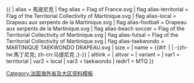 {{ {{{1<noinclude>|country showdata</noinclude>}}}
| alias = 馬提尼克
| flag alias = Flag of France.svg
| flag alias-territorial = Flag of the Territorial Collectivity of Martinique.svg
| flag alias-local = Drapeau aux serpents de la Martinique.svg
| flag alias-football = Drapeau aux serpents de la Martinique.svg
| flag alias-beach soccer = Flag of the Territorial Collectivity of Martinique.svg
| flag alias-futsal = Flag of the Territorial Collectivity of Martinique.svg
| flag alias-taekwondo = MARTINIQUE TAEKWONDO DRAPEAU.svg
| size = {{{size|}}}
| name = {{#if: {{{name|}}} | {{{name|}}} |  -{zh-tw:馬丁尼克; zh-cn:马提尼克 ;}-}}
| altlink = {{{altlink|}}}
| altvar = {{{altvar|}}}
| variant = {{{variant|}}}
<noinclude>
| var1 = territorial
| var2 = local
| var3 = taekwondo
| redir1 = MTQ
</noinclude>
}}<noinclude>
[[Category:法国海外省及大区资料模板‎]]
</noinclude>